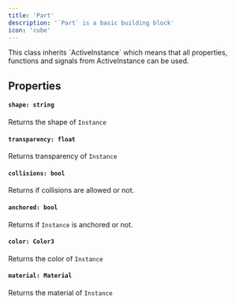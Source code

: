 ```yaml
---
title: 'Part'
description: '`Part` is a basic building block'
icon: 'cube'
---
```

<Info>
  This class inherits `ActiveInstance` which means that all properties, functions and signals from ActiveInstance can be used.
</Info>

## Properties
#### `shape: string`
Returns the shape of `Instance`

#### `transparency: float`
Returns transparency of `Instance`

#### `collisions: bool`
Returns if collisions are allowed or not.

#### `anchored: bool`
Returns if `Instance` is anchored or not.

#### `color: Color3`
Returns the color of `Instance`

#### `material: Material`
Returns the material of `Instance`

